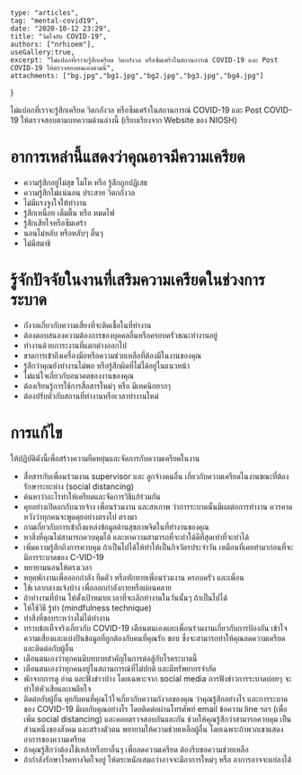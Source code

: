 	type: "articles",
	tag: "mental-covid19",
	date: "2020-10-12 23:29",
    title: "จิตใจกับ COVID-19",
    authors: ["nrhioem"],
    useGallery:true,
	excerpt: "ไม่แปลกที่เราจะรู้สึกเครียด วิตกกังวล หรือซึมเศร้าในสถานการณ์ COVID-19 และ Post COVID-19 ให้ตรวจสอบตนเองตามนี้",
	attachments: ["bg.jpg","bg1.jpg","bg2.jpg","bg3.jpg","bg4.jpg"]
}

ไม่แปลกที่เราจะรู้สึกเครียด วิตกกังวล หรือซึมเศร้าในสถานการณ์ COVID-19 และ Post COVID-19 ให้ตรวจสอบตามบทความด้านล่างนี้ (เรียบเรียงจาก Website ของ NIOSH)

# อาการเหล่านี้แสดงว่าคุณอาจมีความเครียด
-  ความรู้สึกอยู่ไม่สุข โมโห หรือ รู้สึกถูกปฏิเสธ
-  ความรู้สึกไม่แน่นอน ประสาท วิตกกังวล
-  ไม่มีแรงจูงใจให้ทำงาน
-  รู้สึกเหนื่อย เต็มตื้น หรือ หมดไฟ
-  รู้สึกเสียใจหรือซึมเศร้า
-  นอนไม่หลับ หรือหลับๆ ตื่นๆ
-  ไม่มีสมาธิ
# รู้จักปัจจัยในงานที่เสริมความเครียดในช่วงการระบาด
-  กังวลเกี่ยวกับความเสี่ยงที่จะติดเชื้อในที่ทำงาน
-  ต้องตอบสนองความต้องการของบุคคลอื่นหรือครอบครัวขณะทำงานอยู่
-  ทำงานด้วยภาระงานที่แตกต่างออกไป
-  ขาดการเข้าถึงเครื่องมือหรือความช่วยเหลือที่ต้องมีในงานของคุณ
-  รู้สึกว่าคุณยังทำงานไม่พอ หรือรู้สึกผิดที่ไม่ได้อยู่ในแนวหน้า
-  ไม่แน่ใจเกี่ยวกับอนาคตของงานของคุณ
-  ต้องเรียนรู้การใช้การสื่อสารใหม่ๆ หรือ มีเทคนิกยากๆ
-  ต้องปรับตัวกับสถานที่ทำงานหรือเวลาทำงานใหม่
# การแก้ไข
ให้ปฏิบัติดังนี้เพื่อสร้างความยืดหยุ่นและจัดการกับความเครียดในงาน
-  สื่อสารกับเพื่อนร่วมงาน supervisor และ ลูกจ้างคนอื่น เกี่ยวกับความเครียดในงานขณะที่ต้องรักษาระยะห่าง (social distancing)
-  ค้นหาว่าอะไรทำให้เครียดและจัดการวิธีแก้ร่วมกัน
-  คุยอย่างเปิดอกกับนายจ้าง เพื่อนร่วมงาน และสหภาพ ว่าการระบาดนั้นมีผลต่อการทำงาน ควรคาดหวังว่าทุกคนจะพูดคุยอย่างตรงไป ตรงมา
-  ถามเกี่ยวกับการเข้าถึงแหล่งข้อมูลด้านสุขภาพจิตในที่ทำงานของคุณ
-  หาสิ่งที่คุณไม่สามารถควบคุมได้ และหาความสามารถที่จะทำใด้ดีที่สุดเท่าที่จะทำได้
-  เพิ่มความรู้สึกถึงการควบคุม ถ้าเป็นไปได้ให้ทำให้เป็นกิจวัตรประจำวัน เหมือนที่เคยทำมาก่อนที่จะมีการระบาดของ C-VID-19
-  พยายามนอนให้ตรงเวลา
-  หยุดพักงานเพื่อออกกำลัง ยืดตัว หรือทักทายเพื่อนร่วมงาน ครอบครัว และเพื่อน
-  ใช้เวลากลางแจ้งบ้าง เพื่อออกกำลังกายหรือผ่อนคลาย
-  ถ้าทำงานที่บ้าน ให้ตั้งเป้าหมายเวลาที่จะเลิกทำงานในวันนั้นๆ ถ้าเป็นไปได้
-  ให้ใช้วิธี รู้ทำ (mindfulness technique)
-  ทำสิ่งที่ชอบระหว่างไม่ได้ทำงาน
-  ทราบข้อเท็จจริงเกี่ยวกับ COVID-19 เตือนตนเองและเพื่อนร่วมงานเกี่ยวกับการป้องกัน เข้าใจความเสี่ยงและแบ่งปันข้อมูลที่ถูกต้องกับคนที่คุณรัก ชอบ ซึ่งจะสามารถทำให้คุณลดความเครียดและติดต่อกับผู้อื่น
-  เตือนตนเองว่าทุกคนมีบทบาทสำคัญในการต่อสู้กับโรคระบาดนี้
-  เตือนตนเองว่าทุกคนอยู่ในสถานการณ์ที่ไม่ปกติ และมีทรัพยากรจำกัด
-  พักจากการดู อ่าน และฟังข่าวบ้าง โดยเฉพาะจาก social media การฟังข่าวการระบาดบ่อยๆ จะทำให้หัวเสียและเพลียใจ
-  ติดต่อกับผู้อื่น คุยกับคนที่คุณไว้ใจเกี่ยวกับความกังวลของคุณ ว่าคุณรู้สึกอย่างไร และการระบาดของ COVID-19 มีผลกับคุณอย่างไร โดยติดต่อผ่านโทรศัพท์ email ข้อความ line ฯลฯ (เพื่อเพิ่ม social distancing) และคอยตรวจสอบกันและกัน ช่วยให้คุณรู้สึกว่าสามารถควบคุม เป็นส่วนหนึ่งของสังคม และสร้างตัวตน พยายามให้ความช่วยเหลือผู้อื่น โดยเฉพาะถ้าพวกเขาแสดงอาการของความเครียด
-  ถ้าคุณรู้สึกว่าต้องใช้เหล้าหรือยาอื่นๆ เพื่อลดความเครียด ต้องรีบขอความช่วยเหลือ
-  ถ้ากำลังรักษาโรคทางจิตใจอยู่ ให้ตระหนักเสมอว่าอาจจะมีอาการใหม่ๆ หรือ อาการอาจจะแย่ลงได้